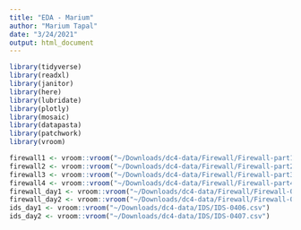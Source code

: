 ```yaml
---
title: "EDA - Marium"
author: "Marium Tapal"
date: "3/24/2021"
output: html_document
---
```


```r
library(tidyverse)
library(readxl)
library(janitor)
library(here)
library(lubridate)
library(plotly)
library(mosaic)
library(datapasta)
library(patchwork)
library(vroom)
```

```r
firewall1 <- vroom::vroom("~/Downloads/dc4-data/Firewall/Firewall-part1.txt", col_names = FALSE)
firewall2 <- vroom::vroom("~/Downloads/dc4-data/Firewall/Firewall-part2.txt")
firewall3 <- vroom::vroom("~/Downloads/dc4-data/Firewall/Firewall-part3.txt", col_names = FALSE)
firewall4 <- vroom::vroom("~/Downloads/dc4-data/Firewall/Firewall-part4.txt")
firewall_day1 <- vroom::vroom("~/Downloads/dc4-data/Firewall/Firewall-04062012.csv")
firewall_day2 <- vroom::vroom("~/Downloads/dc4-data/Firewall/Firewall-04072012.csv")
ids_day1 <- vroom::vroom("~/Downloads/dc4-data/IDS/IDS-0406.csv")
ids_day2 <- vroom::vroom("~/Downloads/dc4-data/IDS/IDS-0407.csv")
```

